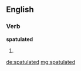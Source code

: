 ==English==

===Verb===
'''spatulated'''

# {{en-past of|spatulate}}

[[de:spatulated]]
[[mg:spatulated]]